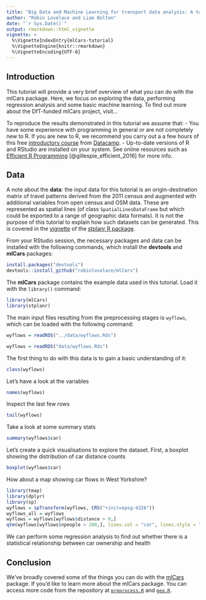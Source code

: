 ```yaml
---
title: "Big Data and Machine Learning for transport data analysis: A tutorial"
author: "Robin Lovelace and Liam Bolton"
date: "`r Sys.Date()`"
output: rmarkdown::html_vignette
vignette: >
  %\VignetteIndexEntry{mlCars-tutorial}
  %\VignetteEngine{knitr::rmarkdown}
  %\VignetteEncoding{UTF-8}
---
```


## Introduction
This tutorial will provide a very brief overview of what you can do with the mlCars package. Here, we focus on exploring the data, performing regression analysis and some basic machine learning. To find out more about the DfT-funded mlCars project, visit...

To reproduce the results demonstrated in this tutorial we assume that:
- You have some experience with programming in general or are not completely new to R. If you are new to R, we recommend you carry out a a few hours of this free [introductory course](https://www.datacamp.com/courses/free-introduction-to-r) from [Datacamp](https://www.datacamp.com/courses/free-introduction-to-r).
- Up-to-date versions of R and RStudio are installed on your system. See online resources such as [Efficient R Programming](https://csgillespie.github.io/efficientR/set-up.html#installing-r) [@gillespie_efficient_2016] for more info.

## Data

A note about the **data**: the input data for this tutorial is an origin-destination matrix of travel patterns derived from the 2011 census and augmented with additional variables from open census and OSM data. These are represented as spatial lines (of class `SpatialLinesDataFrame` but which could be exported to a range of geographic data formats). It is not the purpose of this tutorial to explain how such datasets can be generated. This is covered in the [vignette](https://cran.r-project.org/web/packages/stplanr/vignettes/introducing-stplanr.html) of the [stplanr R package](https://github.com/ropensci/stplanr).

From your RStudio session, the necessary packages and data can be installed with the following commands, which install the **devtools** and **mlCars** packages:

```r
install.packages("devtools")
devtools::install_github("robinlovelace/mlCars")
```

The **mlCars** package contains the example data used in this tutorial. Load it with the `library()` command:

```r
library(mlCars)
library(stplanr)
```

The main input files resulting from the preprocessing stages is `wyflows`, which can be loaded with the following command:

```r
wyflows = readRDS("../data/wyflows.Rds")
```


```r
wyflows = readRDS("data/wyflows.Rds")
```

The first thing to do with this data is to gain a basic understanding of it:

```r
class(wyflows)
```

Let's have a look at the variables
```r
names(wyflows)
```

Inspect the last few rows
```r
tail(wyflows)
```

Take a look at some summary stats
```r
summary(wyflows$car)
```

Let's create a quick visualisations to explore the dataset. First, a boxplot showing the distribution of car distance counts
```r
boxplot(wyflows$car)
```

How about a map showing car flows in West Yorkshire?
```r
library(tmap)
library(dplyr)
library(sp)
wyflows = spTransform(wyflows, CRS("+init=epsg:4326"))
wyflows_all = wyflows
wyflows = wyflows[wyflows$distance > 0,]
qtm(wyflows[wyflows$npeople > 200,], lines.col = "car", lines.style = "pretty")
```

We can perform some regression analysis to find out whether there is a statistical relationship between car ownership and health

<!-- ```{r} -->
<!-- Health <- -->
<!--   lm( -->
<!--   car ~ vghealth + ghealth + fhealth + bhealth -->
<!--   + vbhealth + q1624 + q2534 + q3549 + q5064 + q6574 + q75plus, -->
<!--   data = wyflows@data -->
<!--   ) -->
<!--   summary(Health) -->
<!-- ``` -->

<!-- Machine learning... -->
<!-- XGBoost -->

## Conclusion

We've broadly covered some of the things you can do with the [mlCars](https://github.com/Robinlovelace/mlCars/) package. If you'd like to learn more about the mlCars package. You can access more code from the repository at [`preprocess.R`](https://github.com/Robinlovelace/mlCars/blob/master/vignettes/preprocess.R) and [`geo.R`](https://github.com/Robinlovelace/mlCars/blob/master/vignettes/geo.R).
